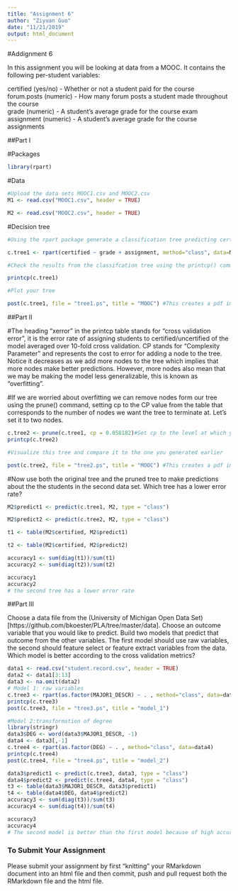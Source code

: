 ```yaml
---
title: "Assignment 6"
author: "Ziyuan Guo"
date: "11/21/2019"
output: html_document
---
```

#Addignment 6

In this assignment you will be looking at data from a MOOC. It contains the following per-student variables:

certified (yes/no) - Whether or not a student paid for the course  
forum.posts (numeric) - How many forum posts a student made throughout the course  
grade (numeric) - A student's average grade for the course exam  
assignment (numeric) - A student's average grade for the course assignments  

##Part I

#Packages
```r
library(rpart)
```

#Data
```r
#Upload the data sets MOOC1.csv and MOOC2.csv
M1 <- read.csv("MOOC1.csv", header = TRUE)

M2 <- read.csv("MOOC2.csv", header = TRUE)

```

#Decision tree
```r
#Using the rpart package generate a classification tree predicting certified from the other variables in the M1 data frame. Which variables should you use?

c.tree1 <- rpart(certified ~ grade + assignment, method="class", data=M1)

#Check the results from the classifcation tree using the printcp() command

printcp(c.tree1)

#Plot your tree

post(c.tree1, file = "tree1.ps", title = "MOOC") #This creates a pdf image of the tree

```

##Part II

#The heading "xerror" in the printcp table stands for "cross validation error", it is the error rate of assigning students to certified/uncertified of the model averaged over 10-fold cross validation. CP stands for "Complexity Parameter" and represents the cost to error for adding a node to the tree. Notice it decreases as we add more nodes to the tree which implies that more nodes make better predictions. However, more nodes also mean that we may be making the model less generalizable, this is known as "overfitting".

#If we are worried about overfitting we can remove nodes form our tree using the prune() command, setting cp to the CP value from the table that corresponds to the number of nodes we want the tree to terminate at. Let's set it to two nodes.

```r
c.tree2 <- prune(c.tree1, cp = 0.058182)#Set cp to the level at which you want the tree to end
printcp(c.tree2)

#Visualize this tree and compare it to the one you generated earlier

post(c.tree2, file = "tree2.ps", title = "MOOC") #This creates a pdf image of the tree
```

#Now use both the original tree and the pruned tree to make predictions about the the students in the second data set. Which tree has a lower error rate?

```r
M2$predict1 <- predict(c.tree1, M2, type = "class")

M2$predict2 <- predict(c.tree2, M2, type = "class")

t1 <- table(M2$certified, M2$predict1)

t2 <- table(M2$certified, M2$predict2)

accuracy1 <- sum(diag(t1))/sum(t1)
accuracy2 <- sum(diag(t2))/sum(t2)

accuracy1
accuracy2
# the second tree has a lower error rate

```

##Part III

Choose a data file from the (University of Michigan Open Data Set)[https://github.com/bkoester/PLA/tree/master/data]. Choose an outcome variable that you would like to predict. Build two models that predict that outcome from the other variables. The first model should use raw variables, the second should feature select or feature extract variables from the data. Which model is better according to the cross validation metrics?

```r
data1 <- read.csv("student.record.csv", header = TRUE)
data2 <- data1[3:13]
data3 <- na.omit(data2)
# Model 1: raw variables
c.tree3 <- rpart(as.factor(MAJOR1_DESCR) ~ . , method="class", data=data3)
printcp(c.tree3)
post(c.tree3, file = "tree3.ps", title = "model_1")

#Model 2:transformation of degree
library(stringr)
data3$DEG <- word(data3$MAJOR1_DESCR, -1)
data4 <- data3[,-1]
c.tree4 <- rpart(as.factor(DEG) ~ . , method="class", data=data4)
printcp(c.tree4)
post(c.tree4, file = "tree4.ps", title = "model_2")

data3$predict1 <- predict(c.tree3, data3, type = "class")
data4$predict2 <- predict(c.tree4, data4, type = "class")
t3 <- table(data3$MAJOR1_DESCR, data3$predict1)
t4 <- table(data4$DEG, data4$predict2)
accuracy3 <- sum(diag(t3))/sum(t3)
accuracy4 <- sum(diag(t4))/sum(t4)

accuracy3
accuracy4
# The second model is better than the first model because of high accuracy rates.
```


### To Submit Your Assignment

Please submit your assignment by first "knitting" your RMarkdown document into an html file and then commit, push and pull request both the RMarkdown file and the html file.